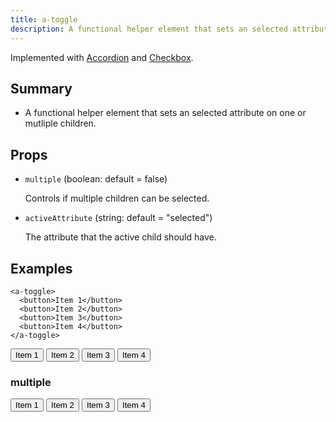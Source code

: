 ```yaml
---
title: a-toggle
description: A functional helper element that sets an selected attribute on one or mutliple children.
---
```



<Pills>
  <Lit />
</Pills>

<Elements />

Implemented with [Accordion](/sv-frontend-library/mono/components/accordion) and [Checkbox](/sv-frontend-library/mono/components/checkbox).

## Summary

- A functional helper element that sets an selected attribute on one or mutliple children.

## Props

- `multiple` (boolean: default = false)

  Controls if multiple children can be selected.

- `activeAttribute` (string: default = "selected")

  The attribute that the active child should have.

## Examples

```tsx
<a-toggle>
  <button>Item 1</button>
  <button>Item 2</button>
  <button>Item 3</button>
  <button>Item 4</button>
</a-toggle>
```

<div class="not-content box">
  <a-toggle class="default">
    <button>Item 1</button>
    <button>Item 2</button>
    <button>Item 3</button>
    <button>Item 4</button>
  </a-toggle>
</div>

### multiple

<div class="not-content box">
  <a-toggle class="multiple" multiple>
    <button>Item 1</button>
    <button>Item 2</button>
    <button>Item 3</button>
    <button>Item 4</button>
  </a-toggle>
</div>
